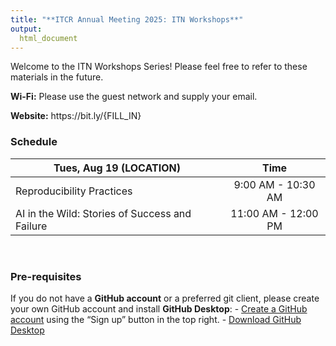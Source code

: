 ```yaml
---
title: "**ITCR Annual Meeting 2025: ITN Workshops**"
output:
  html_document
---
```


Welcome to the ITN Workshops Series! Please feel free to refer to these materials in the future.

**Wi-Fi:** Please use the guest network and supply your email.

**Website:** https://bit.ly/{FILL_IN}

### **Schedule**


<div class = "myStyle" align = "center">

| Tues, Aug 19 (LOCATION)                         | Time                   |  
|-------------------------------------------------|:----------------------:|
| Reproducibility Practices                       | 9:00 AM - 10:30 AM     |  
| AI in the Wild: Stories of Success and Failure  | 11:00 AM - 12:00 PM    |  


</div>

<br>

### **Pre-requisites**

If you do not have a **GitHub account** or a preferred git client, please create your own GitHub account and install **GitHub Desktop**:
  - [Create a GitHub account](https://github.com/) using the "Sign up" button in the top right.
  - [Download GitHub Desktop](https://desktop.github.com/download/)
